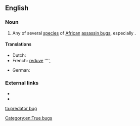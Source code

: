 {{also|predator-bug}}
==English==
{{rfi|en}}
{{wikipedia/test|missing=true}}
{{wikispecies|Platymeris rhadamanthus}}

===Noun===
{{en-noun}}

# Any of several [[species]] of [[African]] [[assassin bug]]s, especially {{taxlink|Platymeris rhadamanthus|species|noshow=1}}.

====Translations====
{{trans-top|species}}
* Dutch: {{t|nl|roofwants|m}}
* French: [[reduve]] '''', {{t|fr|punaise assassin}}
{{trans-mid}}
* German: {{t|de|Raubwanze}}
{{trans-bottom}}

===External links===
* {{pedia|Platymeris}}
* {{specieslite|Platymeris}}

[[Category:en:True bugs]]

[[ta:predator bug]]